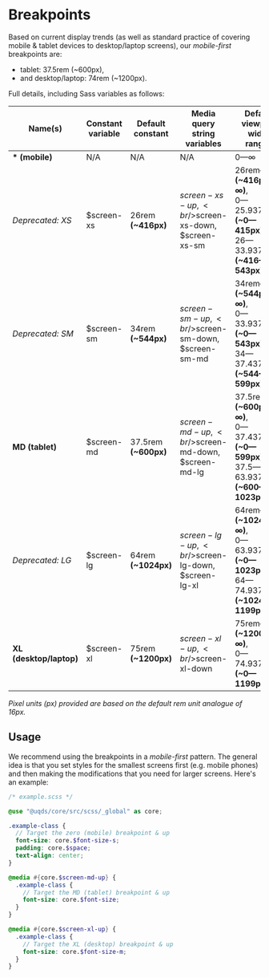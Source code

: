 
<Meta title="Core/Breakpoints" />

# Breakpoints

Based on current display trends (as well as standard practice of covering mobile
& tablet devices to desktop/laptop screens), our _mobile-first_ breakpoints are:

- tablet: 37.5rem (~600px),
- and desktop/laptop: 74rem (~1200px).

Full details, including Sass variables as follows:

| Name(s)                 | Constant variable | Default constant     | Media query string variables                          | Default viewport width ranges                                                                    |
| ----------------------- | ----------------- | -------------------- | ----------------------------------------------------- | ------------------------------------------------------------------------------------------------ |
| **\* (mobile)**         | N/A               | N/A                  | N/A                                                   | 0—∞                                                                                              |
| _Deprecated: XS_        | $screen-xs        | 26rem **(~416px)**   | $screen-xs-up,<br/>$screen-xs-down,<br/>$screen-xs-sm | 26rem—∞ **(~416px—∞)**,<br/>0—25.9375rem **(~0—415px)**,<br/>26—33.9375rem **(~416—543px)**      |
| _Deprecated: SM_        | $screen-sm        | 34rem **(~544px)**   | $screen-sm-up,<br/>$screen-sm-down,<br/>$screen-sm-md | 34rem—∞ **(~544px—∞)**,<br/>0—33.9375rem **(~0—543px)**,<br/>34—37.4375rem **(~544—599px)**      |
| **MD (tablet)**         | $screen-md        | 37.5rem **(~600px)** | $screen-md-up,<br/>$screen-md-down,<br/>$screen-md-lg | 37.5rem—∞ **(~600px—∞)**,<br/>0—37.4375rem **(~0—599px)**,<br/>37.5—63.9375rem **(~600—1023px)** |
| _Deprecated: LG_        | $screen-lg        | 64rem **(~1024px)**  | $screen-lg-up,<br/>$screen-lg-down,<br/>$screen-lg-xl | 64rem—∞ **(~1024px—∞)**,<br/>0—63.9375rem **(~0—1023px)**,<br/>64—74.9375rem **(~1024—1199px)**  |
| **XL (desktop/laptop)** | $screen-xl        | 75rem **(~1200px)**  | $screen-xl-up,<br/>$screen-xl-down                    | 75rem—∞ **(~1200px—∞)**,<br/>0—74.9375rem **(~0—1199px)**                                        |

_Pixel units (px) provided are based on the default rem unit analogue of 16px._

## Usage

We recommend using the breakpoints in a _mobile-first_ pattern. The general idea
is that you set styles for the smallest screens first (e.g. mobile phones) and
then making the modifications that you need for larger screens. Here's an
example:

```scss
/* example.scss */

@use "@uqds/core/src/scss/_global" as core;

.example-class {
  // Target the zero (mobile) breakpoint & up
  font-size: core.$font-size-s;
  padding: core.$space;
  text-align: center;
}

@media #{core.$screen-md-up} {
  .example-class {
    // Target the MD (tablet) breakpoint & up
    font-size: core.$font-size;
  }
}

@media #{core.$screen-xl-up} {
  .example-class {
    // Target the XL (desktop) breakpoint & up
    font-size: core.$font-size-m;
  }
}
```

